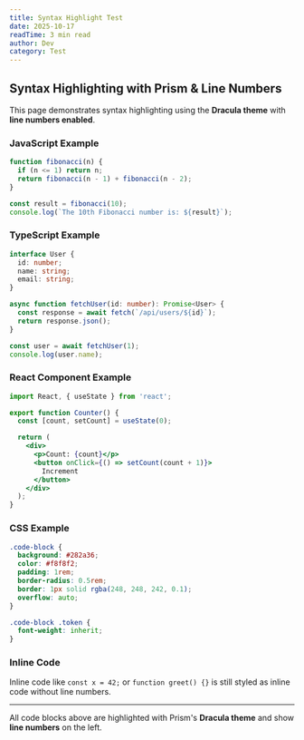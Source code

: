 ```yaml
---
title: Syntax Highlight Test
date: 2025-10-17
readTime: 3 min read
author: Dev
category: Test
---
```


## Syntax Highlighting with Prism & Line Numbers

This page demonstrates syntax highlighting using the **Dracula theme** with **line numbers enabled**.

### JavaScript Example

```javascript
function fibonacci(n) {
  if (n <= 1) return n;
  return fibonacci(n - 1) + fibonacci(n - 2);
}

const result = fibonacci(10);
console.log(`The 10th Fibonacci number is: ${result}`);
```

### TypeScript Example

```typescript
interface User {
  id: number;
  name: string;
  email: string;
}

async function fetchUser(id: number): Promise<User> {
  const response = await fetch(`/api/users/${id}`);
  return response.json();
}

const user = await fetchUser(1);
console.log(user.name);
```

### React Component Example

```jsx
import React, { useState } from 'react';

export function Counter() {
  const [count, setCount] = useState(0);

  return (
    <div>
      <p>Count: {count}</p>
      <button onClick={() => setCount(count + 1)}>
        Increment
      </button>
    </div>
  );
}
```

### CSS Example

```css
.code-block {
  background: #282a36;
  color: #f8f8f2;
  padding: 1rem;
  border-radius: 0.5rem;
  border: 1px solid rgba(248, 248, 242, 0.1);
  overflow: auto;
}

.code-block .token {
  font-weight: inherit;
}
```

### Inline Code

Inline code like `const x = 42;` or `function greet() {}` is still styled as inline code without line numbers.

---

All code blocks above are highlighted with Prism's **Dracula theme** and show **line numbers** on the left.
